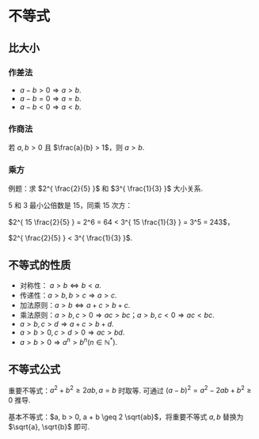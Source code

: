 # 不等式

## 比大小

### 作差法

- $a - b > 0 \Rightarrow a > b$.
- $a - b = 0 \Rightarrow a = b$.
- $a - b < 0 \Rightarrow a < b$.

### 作商法

若 $a, b > 0$ 且 $\frac{a}{b} > 1$，则 $a > b$.

### 乘方

例题：求 $2^{ \frac{2}{5} }$ 和 $3^{ \frac{1}{3} }$ 大小关系.

$5$ 和 $3$ 最小公倍数是 $15$，同乘 $15$ 次方：

$2^{ 15 \frac{2}{5} } = 2^6 = 64 < 3^{ 15 \frac{1}{3} } = 3^5 = 243$，

$2^{ \frac{2}{5} } < 3^{ \frac{1}{3} }$.

## 不等式的性质

- 对称性： $a > b \Leftrightarrow b < a$.
- 传递性：$a > b, b > c \Rightarrow a > c$.
- 加法原则：$a > b \Leftrightarrow a + c > b + c$.
- 乘法原则：$a > b, c > 0 \Rightarrow ac > bc$；$a > b, c < 0 \Rightarrow ac < bc$.
- $a > b, c > d \Rightarrow a + c > b + d$.
- $a > b > 0, c > d > 0 \Rightarrow ac > bd$.
- $a > b > 0 \Rightarrow a^n > b^n ( n \in \mathbb{N}^{\ast} )$.

## 不等式公式

重要不等式：$a^2 + b^2 \geq 2ab, a = b$ 时取等. 可通过 $( a - b )^2 = a^2 - 2ab + b^2 \geq 0$ 推导.

基本不等式：$a, b > 0, a + b \geq 2 \sqrt{ab}$，将重要不等式 $a, b$ 替换为 $\sqrt{a}, \sqrt{b}$ 即可.
